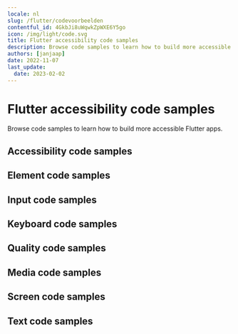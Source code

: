 ```yaml
---
locale: nl
slug: /flutter/codevoorbeelden
contentful_id: 4GkbJi8uWqwkZpWXE6Y5go
icon: /img/light/code.svg
title: Flutter accessibility code samples
description: Browse code samples to learn how to build more accessible Flutter apps.
authors: [janjaap]
date: 2022-11-07
last_update:
  date: 2023-02-02
---
```


# Flutter accessibility code samples

Browse code samples to learn how to build more accessible Flutter apps.

## Accessibility code samples

<LinkList title="List of Flutter Accessibility Code samples" isHighlighted={true}>
  <LinkListItem url="/nl/docs/flutter/codevoorbeelden/accessibility-action" title="Accessibility action" pageTitle="Accessibility action on Flutter" shortDescription="Accessibility actions provide alternative ways for users of assistive technologies to perform actions."/>
  <LinkListItem url="/nl/docs/flutter/codevoorbeelden/accessibility-announcement" title="Accessibility announcement" pageTitle="Accessibility announcement on Flutter" shortDescription="Users of assistive technologies should be made aware of important changes in content through accessibility announcements."/>
  <LinkListItem url="/nl/docs/flutter/codevoorbeelden/accessibility-dialog" title="Accessibility dialog" pageTitle="Accessibility dialog on Flutter" shortDescription="A dialog overlays the screen and offers one or more actions to proceed."/>
  <LinkListItem url="/nl/docs/flutter/codevoorbeelden/accessibility-focus-indicator" title="Accessibility focus indicator" pageTitle="Accessibility focus indicator on Flutter" shortDescription="Users should know which element has focus when using a keyboard or assistive technology."/>
  <LinkListItem url="/nl/docs/flutter/codevoorbeelden/accessibility-focus" title="Accessibility focus" pageTitle="Accessibility focus on Flutter" shortDescription="Sometimes you need to programmatically move the accessibility focus to a specific element."/>
  <LinkListItem url="/nl/docs/flutter/codevoorbeelden/accessibility-focusability" title="Accessibility focusability" pageTitle="Accessibility focusability on Flutter" shortDescription="An element should indicate whether it should be focusable by assistive technologies or not."/>
  <LinkListItem url="/nl/docs/flutter/codevoorbeelden/accessibility-group" title="Accessibility group" pageTitle="Accessibility group on Flutter" shortDescription="It is easier and quicker for users of assistive technologies to interact with grouped elements."/>
  <LinkListItem url="/nl/docs/flutter/codevoorbeelden/accessibility-hint" title="Accessibility hint" pageTitle="Accessibility hint on Flutter" shortDescription="An accessibility hint helps users to understand what will happen after performing an action."/>
  <LinkListItem url="/nl/docs/flutter/codevoorbeelden/accessibility-language" title="Accessibility language" pageTitle="Accessibility language on Flutter" shortDescription="When content is written in multiple languages, foreign words should ideally be indicated in their respective language."/>
  <LinkListItem url="/nl/docs/flutter/codevoorbeelden/accessibility-label" title="Accessibility label" pageTitle="Accessibility label on Flutter" shortDescription="An accessibility label helps users of assistive technologies to identify elements on the screen."/>
  <LinkListItem url="/nl/docs/flutter/codevoorbeelden/accessibility-link" title="Accessibility link" pageTitle="Accessibility link on Flutter" shortDescription="Links should be accessible for users of assistive technologies."/>
  <LinkListItem url="/nl/docs/flutter/codevoorbeelden/accessibility-live-region" title="Accessibility live region" pageTitle="Accessibility live region on Flutter" shortDescription="A live region allows users of assistive technologies to receive updates whenever important information on the screen changes."/>
  <LinkListItem url="/nl/docs/flutter/codevoorbeelden/accessibility-modal" title="Accessibility modal" pageTitle="Accessibility modal on Flutter" shortDescription="A modal overlays the screen with additional content."/>
  <LinkListItem url="/nl/docs/flutter/codevoorbeelden/accessibility-name" title="Accessibility name" pageTitle="Accessibility name on Flutter" shortDescription="The accessibility name indicates the name used for interface elements by assistive technologies."/>
  <LinkListItem url="/nl/docs/flutter/codevoorbeelden/accessibility-order" title="Accessibility order" pageTitle="Accessibility order on Flutter" shortDescription="Assistive technologies try to determine a logical accessibility order based on the placement and properties of the elements on the screen."/>
  <LinkListItem url="/nl/docs/flutter/codevoorbeelden/accessibility-role" title="Accessibility role" pageTitle="Accessibility role on Flutter" shortDescription="An accessibility role helps users of assistive technologies to understand the purpose of elements on the screen."/>
  <LinkListItem url="/nl/docs/flutter/codevoorbeelden/accessibility-state" title="Accessibility state" pageTitle="Accessibility state on Flutter" shortDescription="An accessibility state helps users of assistive technologies to understand the state of elements on the screen."/>
  <LinkListItem url="/nl/docs/flutter/codevoorbeelden/accessibility-value" title="Accessibility value" pageTitle="Accessibility value on Flutter" shortDescription="An accessibility value helps users of assistive technologies to understand the value of elements on the screen."/>
</LinkList>

## Element code samples

<LinkList title="List of Flutter Element Code samples" isHighlighted={true}>
  <LinkListItem url="/nl/docs/flutter/codevoorbeelden/element-focus-change" title="Element focus change" pageTitle="Element focus change on Flutter" shortDescription="Whenever an element receives focus, it should not automatically trigger an event which changes context."/>
  <LinkListItem url="/nl/docs/flutter/codevoorbeelden/element-identification" title="Element identification" pageTitle="Element identification on Flutter" shortDescription="Functionality that is repeated on multiple screens should use consistent identification."/>
  <LinkListItem url="/nl/docs/flutter/codevoorbeelden/element-position" title="Element position" pageTitle="Element position on Flutter" shortDescription="Components that are repeated on multiple screens should have a consistent position."/>
</LinkList>

## Input code samples

<LinkList title="List of Flutter Input Code samples" isHighlighted={true}>
  <LinkListItem url="/nl/docs/flutter/codevoorbeelden/input-cancellation" title="Input cancellation" pageTitle="Input cancellation on Flutter" shortDescription="Users should be able to cancel accidental interaction."/>
  <LinkListItem url="/nl/docs/flutter/codevoorbeelden/input-content-type" title="Input content type" pageTitle="Input content type on Flutter" shortDescription="Setting the content type for input fields helps user entering data."/>
  <LinkListItem url="/nl/docs/flutter/codevoorbeelden/input-errors" title="Input errors" pageTitle="Input errors on Flutter" shortDescription="Users should be notified when they make input errors."/>
  <LinkListItem url="/nl/docs/flutter/codevoorbeelden/input-gestures" title="Input gestures" pageTitle="Input gestures on Flutter" shortDescription="Gesture activated functionality should also be available without the use of gestures."/>
  <LinkListItem url="/nl/docs/flutter/codevoorbeelden/input-instructions" title="Input instructions" pageTitle="Input instructions on Flutter" shortDescription="When a label might not describe the requested input sufficiently, you should add additional instructions."/>
  <LinkListItem url="/nl/docs/flutter/codevoorbeelden/input-keyboard-type" title="Input keyboard type" pageTitle="Input keyboard type on Flutter" shortDescription="Setting the keyboard type for input fields helps user entering data."/>
  <LinkListItem url="/nl/docs/flutter/codevoorbeelden/input-label" title="Input label" pageTitle="Input label on Flutter" shortDescription="Input fields should have labels so that users know what input data is expected."/>
  <LinkListItem url="/nl/docs/flutter/codevoorbeelden/input-motion" title="Input motion" pageTitle="Input motion on Flutter" shortDescription="Provide an alternative way for actions activated by motion, to allow everyone to use the functionality."/>
  <LinkListItem url="/nl/docs/flutter/codevoorbeelden/input-predictable" title="Input predictable" pageTitle="Input predictable on Flutter" shortDescription="Whenever a user provides input, there should be no change of context."/>
</LinkList>

## Keyboard code samples

<LinkList title="List of Flutter Keyboard Code samples" isHighlighted={true}>
  <LinkListItem url="/nl/docs/flutter/codevoorbeelden/keyboard-order" title="Keyboard order" pageTitle="Keyboard order on Flutter" shortDescription="By adjusting the keyboard order, you can provide a great experience for users that control their device using a hardware keyboard."/>
  <LinkListItem url="/nl/docs/flutter/codevoorbeelden/keyboard-shortcuts" title="Keyboard shortcuts" pageTitle="Keyboard shortcuts on Flutter" shortDescription="Most people operate their smartphones with touch, but some people use an external keyboard."/>
</LinkList>

## Quality code samples

<LinkList title="List of Flutter Quality Code samples" isHighlighted={true}>
  <LinkListItem url="/nl/docs/flutter/codevoorbeelden/linting" title="Linting" pageTitle="Linting on Flutter" shortDescription="Linting is the process of running a tool which analyzes your code for potential errors."/>
</LinkList>

## Media code samples

<LinkList title="List of Flutter Media Code samples" isHighlighted={true}>
  <LinkListItem url="/nl/docs/flutter/codevoorbeelden/audio-control" title="Audio control" pageTitle="Audio control on Flutter" shortDescription="Users should be able to control audio whenever it plays automatically."/>
  <LinkListItem url="/nl/docs/flutter/codevoorbeelden/audio-description" title="Audio description" pageTitle="Audio description on Flutter" shortDescription="Videos should include audio description when important visual details are shown which you cannot hear."/>
  <LinkListItem url="/nl/docs/flutter/codevoorbeelden/live-captions" title="Live captions" pageTitle="Live captions on Flutter" shortDescription="Captions should be provided in real-time to enable users to understand what is being said in live videos."/>
  <LinkListItem url="/nl/docs/flutter/codevoorbeelden/captions" title="Captions" pageTitle="Captions on Flutter" shortDescription="Captions should be provided to enable users to understand what is being said in videos."/>
  <LinkListItem url="/nl/docs/flutter/codevoorbeelden/transcript" title="Transcript" pageTitle="Transcript on Flutter" shortDescription="Videos should contain a transcript to allow users to read what is shown in media, such as a video or podcast."/>
</LinkList>

## Screen code samples

<LinkList title="List of Flutter Screen Code samples" isHighlighted={true}>
  <LinkListItem url="/nl/docs/flutter/codevoorbeelden/reduced-animations" title="Reduced animations" pageTitle="Reduced animations on Flutter" shortDescription="Content which conveys a sense of motion can be a barrier for users."/>
  <LinkListItem url="/nl/docs/flutter/codevoorbeelden/contrast" title="Contrast" pageTitle="Contrast on Flutter" shortDescription="Apps should provide enough contrast between text and its background so that it can be read by people with moderately low vision."/>
  <LinkListItem url="/nl/docs/flutter/codevoorbeelden/dark-mode" title="Dark mode" pageTitle="Dark mode on Flutter" shortDescription="Dark mode darkens background colours and provides a more comfortable viewing experience in low light."/>
  <LinkListItem url="/nl/docs/flutter/codevoorbeelden/frequent-flashes" title="Frequent flashes" pageTitle="Frequent flashes on Flutter" shortDescription="Rapidly flashing images or views can cause seizures for some users."/>
  <LinkListItem url="/nl/docs/flutter/codevoorbeelden/descriptive-headers" title="Descriptive headers" pageTitle="Descriptive headers on Flutter" shortDescription="Screens should have descriptive headers, this helps users find specific content and orient themselves within your app."/>
  <LinkListItem url="/nl/docs/flutter/codevoorbeelden/descriptive-labels" title="Descriptive labels" pageTitle="Descriptive labels on Flutter" shortDescription="Screens should have descriptive labels, these help users recognize which purpose controls have."/>
  <LinkListItem url="/nl/docs/flutter/codevoorbeelden/screen-orientation" title="Screen orientation" pageTitle="Screen orientation on Flutter" shortDescription="Apps should adapt to the preferred display orientation of the user."/>
  <LinkListItem url="/nl/docs/flutter/codevoorbeelden/reflow" title="Reflow" pageTitle="Reflow on Flutter" shortDescription="Content on the screen should reflow based on the users' preferences."/>
  <LinkListItem url="/nl/docs/flutter/codevoorbeelden/search-functionality" title="Search functionality" pageTitle="Search functionality on Flutter" shortDescription="Users might have difficulty finding a specific screen."/>
  <LinkListItem url="/nl/docs/flutter/codevoorbeelden/skip-content" title="Skip content" pageTitle="Skip content on Flutter" shortDescription="It can be helpful for users to skip repeated blocks of content."/>
  <LinkListItem url="/nl/docs/flutter/codevoorbeelden/adjustable-timing" title="Adjustable timing" pageTitle="Adjustable timing on Flutter" shortDescription="Everyone, including people with disabilities, should have adequate time to interact with your app."/>
  <LinkListItem url="/nl/docs/flutter/codevoorbeelden/screen-title" title="Screen title" pageTitle="Screen title on Flutter" shortDescription="Each screen should have a descriptive title, which helps users with identifying the screen."/>
</LinkList>

## Text code samples

<LinkList title="List of Flutter Text Code samples" isHighlighted={true}>
  <LinkListItem url="/nl/docs/flutter/codevoorbeelden/bold-text" title="Bold text" pageTitle="Bold text on Flutter" shortDescription="Apps should use bold text when users have indicated this as a preference in the system settings."/>
  <LinkListItem url="/nl/docs/flutter/codevoorbeelden/text-element" title="Text element" pageTitle="Text element on Flutter" shortDescription="Always use text elements to display text, unless this is not possible due to styling, such as text logo's."/>
  <LinkListItem url="/nl/docs/flutter/codevoorbeelden/localization" title="Localization" pageTitle="Localization on Flutter" shortDescription="Assistive technologies, such as the screen reader, use the locale for the pronunciation of utterances."/>
  <LinkListItem url="/nl/docs/flutter/codevoorbeelden/scale-text" title="Scale text" pageTitle="Scale text on Flutter" shortDescription="Apps should scale text to the size specified by users in the system settings."/>
  <LinkListItem url="/nl/docs/flutter/codevoorbeelden/text-spacing" title="Text spacing" pageTitle="Text spacing on Flutter" shortDescription="Content should adapt to increased spacing between lines, words, letters, and paragraphs."/>
  <LinkListItem url="/nl/docs/flutter/codevoorbeelden/text-truncation" title="Text truncation" pageTitle="Text truncation on Flutter" shortDescription="Text should never get truncated in your app, even when users have enlarged their font size."/>
</LinkList>
